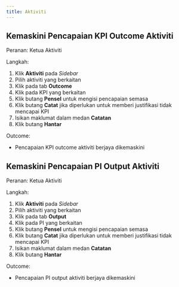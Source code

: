 ```yaml
---
title: Aktiviti
---
```


## Kemaskini Pencapaian KPI Outcome Aktiviti
Peranan: Ketua Aktiviti

Langkah:
1. Klik **Aktiviti** pada *Sidebar*
2. Pilih aktiviti yang berkaitan
3. Klik pada tab **Outcome**
4. Klik pada KPI yang berkaitan
5. Klik butang **Pensel** untuk mengisi pencapaian semasa
6. Klik butang **Catat** jika diperlukan untuk memberi justifikasi tidak mencapai KPI
7. Isikan maklumat dalam medan **Catatan** 
8. Klik butang **Hantar**

Outcome:
* Pencapaian KPI outcome aktiviti berjaya dikemaskini

## Kemaskini Pencapaian PI Output Aktiviti
Peranan: Ketua Aktiviti

Langkah:
1. Klik **Aktiviti** pada *Sidebar*
2. Pilih aktiviti yang berkaitan
3. Klik pada tab **Output**
4. Klik pada PI yang berkaitan
5. Klik butang **Pensel** untuk mengisi pencapaian semasa
6. Klik butang **Catat** jika diperlukan untuk memberi justifikasi tidak mencapai KPI
7. Isikan maklumat dalam medan **Catatan** 
8. Klik butang **Hantar**

Outcome:
* Pencapaian PI output aktiviti berjaya dikemaskini